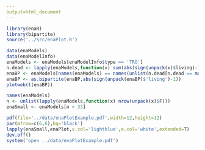 ```yaml
---
output=html_document
---
```


```r

library(enaR)
library(bipartite)
source('../src/enaPlot.R')

```


```r

data(enaModels)
data(enaModelInfo)
enaModels <- enaModels[enaModelInfo$type == 'TRO']
n.dead <- lapply(enaModels,function(x) sum(abs(sign(unpack(x)$living)-1)))
enaBP <- enaModels[names(enaModels) == names(unlist(n.dead[n.dead == max(unlist(n.dead))]))[1]][[1]]
enaBP <- as.bipartite(enaBP,abs(sign(unpack(enaBP)$'living')-1))
plotweb(t(enaBP))

names(enaModels)
n <- unlist(lapply(enaModels,function(x) nrow(unpack(x)$F)))
enaSmall <- enaModels[n < 33]

pdf(file='../data/enaPlotExample.pdf',width=12,height=12)
par(mfrow=c(6,6),bg='black')
lapply(enaSmall,enaPlot,v.col='lightblue',e.col='white',extended=T)
dev.off()
system('open ../data/enaPlotExample.pdf')

```

